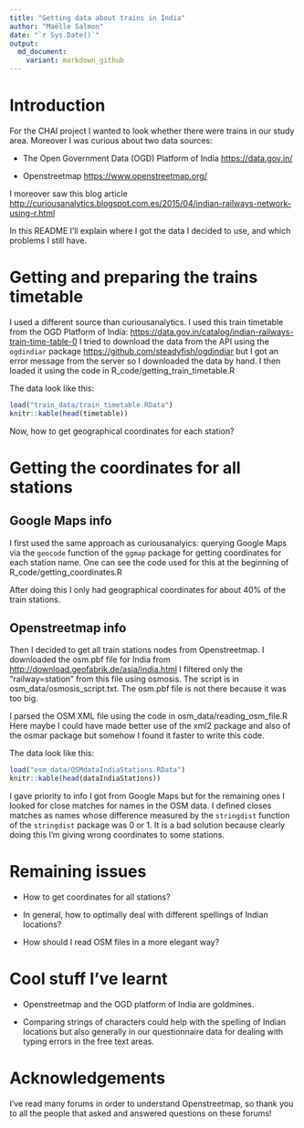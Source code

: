 ```yaml
---
title: "Getting data about trains in India"
author: "Maëlle Salmon"
date: "`r Sys.Date()`"
output:
  md_document:
    variant: markdown_github
---
```



# Introduction

For the CHAI project I wanted to look whether there were trains in our study area. Moreover I was curious about two data sources:

* The Open Government Data (OGD) Platform of India <https://data.gov.in/>

* Openstreetmap <https://www.openstreetmap.org/>

I moreover saw this blog article <http://curiousanalytics.blogspot.com.es/2015/04/indian-railways-network-using-r.html> 

In this README I'll explain where I got the data I decided to use, and which problems I still have.

# Getting and preparing the trains timetable

I used a different source than curiousanalytics. I used this train timetable from the OGD Platform of India: <https://data.gov.in/catalog/indian-railways-train-time-table-0> I tried to download the data from the API using the `ogdindiar` package <https://github.com/steadyfish/ogdindiar> but I got an error message from the server so I downloaded the data by hand. I then loaded it using the code in R_code/getting_train_timetable.R

The data look like this:

```r
load("train_data/train_timetable.RData")
knitr::kable(head(timetable))
```
Now, how to get geographical coordinates for each station?

# Getting the coordinates for all stations

## Google Maps info 

I first used the same approach as curiousanalyics: querying Google Maps via the `geocode` function of the `ggmap` package for getting coordinates for each station name. One can see the code used for this at the beginning of R_code/getting_coordinates.R

After doing this I only had geographical coordinates for about 40% of the train stations.

## Openstreetmap info

Then I decided to get all train stations nodes from Openstreetmap. I downloaded the osm.pbf file for India from <http://download.geofabrik.de/asia/india.html> I filtered only the "railway=station" from this file using osmosis. The script is in osm_data/osmosis_script.txt. The osm.pbf file is not there because it was too big.

I parsed the OSM XML file using the code in osm_data/reading_osm_file.R Here maybe I could have made better use of the xml2 package and also of the osmar package but somehow I found it faster to write this code.

The data look like this:

```r
load("osm_data/OSMdataIndiaStations.RData")
knitr::kable(head(dataIndiaStations))
```

I gave priority to info I got from Google Maps but for the remaining ones I looked for close matches for names in the OSM data. I defined closes matches as names whose difference measured by the `stringdist` function of the `stringdist` package was 0 or 1. It is a bad solution because clearly doing this I'm giving wrong coordinates to some stations.

# Remaining issues

* How to get coordinates for all stations?

* In general, how to optimally deal with different spellings of Indian locations?

* How should I read OSM files in a more elegant way? 

# Cool stuff I've learnt

* Openstreetmap and the OGD platform of India are goldmines.

* Comparing strings of characters could help with the spelling of Indian locations but also generally in our questionnaire data for dealing with typing errors in the free text areas.

# Acknowledgements

I've read many forums in order to understand Openstreetmap, so thank you to all the people that asked and answered questions on these forums!